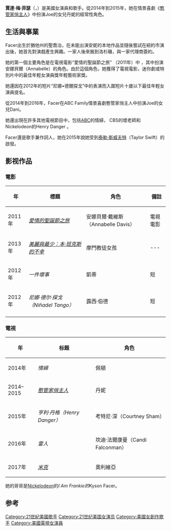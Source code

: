 {{BLP unsourced|time=2021-04-16T01:42:12+00:00}}
{{藝人
| name = 潔妲·費舍
| image = <!-- just the filename, without the File: or Image: prefix or enclosing [[brackets|brackets]] -->
| type = 女演員
| caption = 
| birth_date = {{bda|2001|3|18}}
| birth_place = [[美國|美國]][[猶他州|猶他州]][[聖佐治|聖佐治]]
| nationality = {{US}}
| 職業 = [[YouTuber|YouTuber]]、演員、歌手
| years_active = 2011–現在
| 代表作品 = 《[[憨管家俏主人|憨管家俏主人]]》
| module = {{Infobox YouTube personality|embed=yes
|name=潔妲·費舍(Jada Facer)
|birth_date={{birth date and age|2001|3|18}}
|birth_place=[[美國|美國]][[猶他州|猶他州]][[聖佐治|聖佐治]]
|nationality={{US}}
|channel_name=Jada Facer
|subscribers=66.7萬
|subscriber_date=2021年3月24日
|views=78210068|view_date=2021年3月24
|silver_button=yes
}}
| 代表作 = 《[[憨管家俏主人|憨管家俏主人]]》
| 英文名 = Jada Facer
| 居住地 = {{US}}
}}
'''賈達·梅·菲瑟'''（{{lang-en|Jada Mae Facer}}，{{bd|2001年|3月18日}}）是美國女演員和歌手。從2014年到2015年，她在情景喜劇《[[憨管家俏主人|憨管家俏主人]]》中扮演Joe的女兒丹妮的經常性角色。

== 生活與事業 ==
Facer出生於猶他州的聖喬治，在未能出演安妮的本地作品並隨後嘗試在紐約市演出後，她首先對演戲產生興趣。一家人後來搬到洛杉磯，與一家代理商簽約。

她的第一個主要角色是在電視電影“愛情的聖誕節之旅” （2011年）中 ，其中扮演安娜貝爾（Annabelle）的角色。由於這個角色，她獲得了電視電影，迷你劇或特別片中的最佳年輕女演員獎年輕藝術家獎。

她還因在2012年的短片“尼娜•德爾探戈”中的表演而入圍短片十歲以下最佳年輕女演員提名。

從2014年到2016年，Facer在ABC Family情景喜劇憨管家俏主人中扮演Joe的女兒Dani。

她還出現在許多其他電視節目中，包括[[ABC新聞|ABC]]的情婦， CBS的壞老師和Nickelodeon的Henry Danger 。

Facer還是歌手兼作詞人，她在2015年說她受到[[泰勒·斯威夫特|泰勒·斯威夫特]]（Taylor Swift）的啟發。

== 影视作品 ==

=== 電影 ===
{| class="wikitable sortable"
!年
!標題
!角色
! class="unsortable" |備註
|-
|2011年
|''[[爱情的圣诞节之旅|愛情的聖誕節之旅]]''
|安娜貝爾·戴維斯（Annabelle Davis）
|電視電影
|-
|2013年
|''[[美麗與最少：本·班克斯的不幸|美麗與最少：本·班克斯的不幸]]''
|摩門教徒女孩
|<nowiki>---</nowiki>
|-
|2012年
|''一件壞事''
|凱蒂
|短
|-
|2012年
|''尼娜·德尔·探戈（Niñadel Tango）''
|露西·伯德
|短
|-
|}

=== 電視 ===
{| class="wikitable sortable"
!年
!标题
!角色
|-
|2014年
|''情婦''
|佩頓
|-
| 2014–2015
|''[[憨管家俏主人|憨管家俏主人]]''
|丹妮
|-
|2015年
|''亨利·丹格（Henry Danger）''
|考特尼·深（Courtney Sham）
|-
| 2016年
|''雷人''
|坎迪·法爾康曼（Candi Falconman）
|-
| 2017年
|''[[冏女大翻身|米克]]''
|奧利維亞
|}
她的哥哥是[[尼克儿童频道|Nickelodeon]]的''I Am Frankie的''Kyson Facer。

== 参考 ==
{{refs}}

{{normdaten}}
{{DEFAULTSORT:facer}}
[[Category:21世紀美國歌手|Category:21世紀美國歌手]]
[[Category:21世纪美国女演员|Category:21世纪美国女演员]]
[[Category:美國女創作歌手|Category:美國女創作歌手]]
[[Category:美國電視女演員|Category:美國電視女演員]]